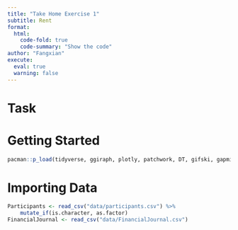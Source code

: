 ```yaml
---
title: "Take Home Exercise 1"
subtitle: Rent
format: 
  html: 
    code-fold: true
    code-summary: "Show the code"
author: "Fangxian"
execute: 
  eval: true
  warning: false
---
```


# Task

# Getting Started

```r
pacman::p_load(tidyverse, ggiraph, plotly, patchwork, DT, gifski, gapminder,gganimate, ggrepel, patchwork, ggthemes, hrbrthemes,FunnelPlotR, knitr, ggstatsplot, crosstalk, ggdist)
```

# Importing Data

```r
Participants <- read_csv("data/participants.csv") %>%
    mutate_if(is.character, as.factor)
FinancialJournal <- read_csv("data/FinancialJournal.csv")
```
